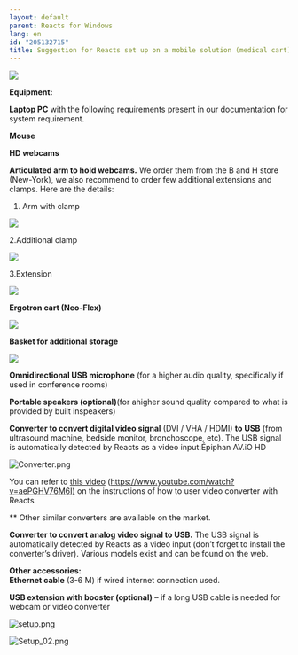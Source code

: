 ```yaml
---
layout: default
parent: Reacts for Windows
lang: en
id: "205132715"
title: Suggestion for Reacts set up on a mobile solution (medical cart)
---
```

  
  

![](@assets/attachments/Medical_cart_1.png)

**Equipment:**

**Laptop PC** with the following requirements present in our documentation for system requirement.

**Mouse**

**HD webcams**

**Articulated arm to hold webcams.** We order them from the B and H store (New-York), we also recommend to order few additional extensions and clamps. Here are the details:

1.  Arm with clamp

![](@assets/attachments/medical_cart_2.png)

2.Additional clamp

![](@assets/attachments/madical_cart_3.png)

3.Extension

![](@assets/attachments/medical_cart_4.png)

**Ergotron cart (Neo-Flex)**

![](@assets/attachments/medical_cart_5.png)

**Basket for additional storage**

**![](@assets/attachments/medical_cart_6.png)**

**Omnidirectional USB microphone** (for a higher audio quality, specifically if used in conference rooms)  
  
**Portable speakers (optional)**(for ahigher sound quality compared to what is provided by built inspeakers)

**Converter to convert digital video signal** (DVI / VHA / HDMI) **to USB** (from ultrasound machine, bedside monitor, bronchoscope, etc). The USB signal is automatically detected by Reacts as a video input:Épiphan AV.iO HD

![Converter.png](@assets/attachments/Converter.png)

You can refer to [this video](https://www.youtube.com/watch?v=aePGHV76M6I) ([https://www.youtube.com/watch?v=aePGHV76M6I)](https://www.youtube.com/watch?v=aePGHV76M6I_) on the instructions of how to user video converter with Reacts

\*\* Other similar converters are available on the market.

**Converter to convert analog video signal to USB.** The USB signal is automatically detected by Reacts as a video input (don’t forget to install the converter’s driver). Various models exist and can be found on the web.

  
**Other accessories:**  
**Ethernet cable** (3-6 M) if wired internet connection used.

**USB extension with booster (optional)** – if a long USB cable is needed for webcam or video converter

![setup.png](@assets/attachments/7625030128925.png)

![Setup_02.png](@assets/attachments/7625032277149.png)


